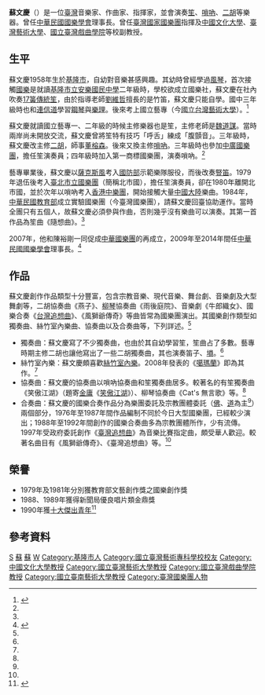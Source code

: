 '''蘇文慶'''（{{bd|1958年||catIdx=S蘇}}）是一位[[臺灣|臺灣]]音樂家、作曲家、指揮家，並會演奏[[笙|笙]]、[[嗩吶|嗩吶]]、[[二胡|二胡]]等樂器。曾任[[中華民國國樂學會|中華民國國樂學會]]理事長。曾任[[臺灣國樂團|臺灣國家國樂團]]指揮及[[中國文化大學|中國文化大學]]、[[國立臺灣藝術大學|臺灣藝術大學]]、[[國立臺灣戲曲學院|國立臺灣戲曲學院]]等校副教授。

== 生平 ==
蘇文慶1958年生於[[基隆市|基隆市]]，自幼對音樂甚感興趣。其幼時曾經學過[[風琴|風琴]]，首次接觸[[中華民國國樂|國樂]]是就讀[[基隆市立安樂高級中學|基隆市立安樂國民中學]]二年級時，學校欲成立國樂社，蘇文慶在社內吹奏[[笙#傳統笙|17簧傳統笙]]，由於指導老師[[劉維哲|劉維哲]]擅長的是竹笛，蘇文慶只能自學。國中三年級時也和[[連信道|連信道]]學習[[鋼琴|鋼琴]]與[[樂理|樂理]]。後來考上國立藝專（今[[國立台灣藝術大學|國立台灣藝術大學]]）。<ref name=":0">{{Cite thesis|title=蘇文慶笙作品之探討 —以《笑傲江湖》、《大地笙歌》為範圍|url=http://hdl.handle.net/11296/qt9jxt|author=沈翎玄|year=2013|publisher=[[中國文化大學|中國文化大學]]音樂學系碩士班中國音樂組}}</ref>

蘇文慶就讀國立藝專一、二年級的時候主修樂器也是笙，主修老師是[[魏道謀|魏道謀]]。當時兩岸尚未開放交流，蘇文慶曾將笙特有技巧「呼舌」練成「腹顫音」。三年級時，蘇文慶改主修[[二胡|二胡]]，師事[[董榕森|董榕森]]。後來又換主修[[嗩吶|嗩吶]]。三年級時也參加[[中廣國樂團|中廣國樂團]]，擔任笙演奏員；四年級時加入第一商標國樂團，演奏嗩吶。<ref name=":0" />

藝專畢業後，蘇文慶以[[薩克斯風|薩克斯風]]考入[[中華民國國防部|國防部]]示範樂隊服役，而後改奏[[豎笛|豎笛]]。1979年退伍後考入[[臺北市立國樂團|臺北市立國樂團]]（簡稱北市國），擔任笙演奏員，卻在1980年離開北市國，並於次年以嗩吶考入[[香港中樂團|香港中樂團]]，開始接觸大量[[中國大陸|中國大陸]]樂曲。1984年，[[中華民國教育部|中華民國教育部]]成立實驗國樂團（今臺灣國樂團），請蘇文慶回臺協助運作。當時全團只有五個人，故蘇文慶必須參與作曲，否則幾乎沒有樂曲可以演奏。其第一首作品為笙曲《隨想曲》。<ref name=":0" />

2007年，他和陳裕剛一同促成[[中華國樂團|中華國樂團]]的再成立，2009年至2014年間任[[中華民國國樂學會|中華民國國樂學會]]理事長。<ref name=":1">{{Cite journal|title=溫潤多情 音戀臺灣 國樂界全方位音樂家 蘇文慶|author=廖詩昀|url=https://www.tco.gov.taipei/News_Content.aspx?n=912132576919BF91&sms=2818C800A666CD75&s=4EC3DE665D06B518|journal=新絲路|publisher=[[臺北市立國樂團|臺北市立國樂團]]|issue=62|doi=|others=|year=2018|volume=|page=12-13|pmid=|access-date=2019-01-07|archive-date=2020-08-25|archive-url=https://web.archive.org/web/20200825132806/https://www.tco.gov.taipei/News_Content.aspx?n=912132576919BF91&sms=2818C800A666CD75&s=4EC3DE665D06B518|dead-url=no}}</ref>

== 作品 ==
蘇文慶創作作品類型十分豐富，包含宗教音樂、現代音樂、舞台劇、音樂劇及大型舞劇等，二胡協奏曲《燕子》、[[柳琴|柳琴]]協奏曲《雨後庭院》、音樂劇《牛郎織女》、國樂合奏《[[臺灣追想曲|台灣追想曲]]》、《風獅爺傳奇》等曲皆常為國樂團演出。其國樂創作類型如獨奏曲、絲竹室內樂曲、協奏曲以及合奏曲等，下列詳述。<ref name=":0" />

* 獨奏曲：蘇文慶寫了不少獨奏曲，也由於其自幼學習笙，笙曲占了多數。藝專時期主修二胡也讓他寫出了一些二胡獨奏曲，其也演奏笛子、[[塤|塤]]。<ref name=":0" />
* 絲竹室內樂：蘇文慶頗喜歡[[絲竹室內樂|絲竹室內樂]]。2008年發表的《[[噶瑪蘭幻想曲|噶瑪蘭]]》即為其作。<ref name=":0" />
* 協奏曲：蘇文慶的協奏曲以嗩吶協奏曲和笙獨奏曲居多。較著名的有笙獨奏曲《笑傲江湖》（題寄[[金庸|金庸]]《[[笑傲江湖|笑傲江湖]]》）、柳琴協奏曲《Cat's 無言歌》等。<ref name=":0" />
* 合奏曲：蘇文慶的國樂合奏作品分為樂團委託及宗教團體委託（[[佛教|佛]]、[[道教|道]]為主<ref name=":1" />）兩個部分，1976年至1987年間作品編制不同於今日大型國樂團，已經較少演出；1988年至1992年間創作的國樂合奏曲多為宗教團體所作，少有流傳。1997年受政府委託創作《[[臺灣追想曲|臺灣追想曲]]》為音樂比賽指定曲，頗受華人歡迎。較著名曲目有《風獅爺傳奇》、《臺灣追想曲》等。<ref name=":0" />

== 榮譽 ==
*1979年及1981年分別獲教育部文藝創作獎之國樂創作獎
*1988、1989年獲得新聞局優良唱片類金鼎獎
*1990年獲[[香港十大傑出青年|十大傑出青年]]<ref name="tzuyutc">{{cite news|quote=蘇文慶為當代優秀作曲、指揮家，1990年曾獲得第28屆中華民國十大傑出青年。|author1=楊菁菁|title=台灣追想曲─蘇文慶作品音樂會|url=http://news.ltn.com.tw/news/supplement/paper/149750|accessdate=2018-04-29|publisher=自由時報|date=2007-08-23|archive-date=2018-06-24|archive-url=https://web.archive.org/web/20180624175733/http://news.ltn.com.tw/news/supplement/paper/149750|dead-url=no}}</ref>

== 參考資料 ==
{{reflist}}

[[Category:中樂演奏家|S]]
[[Category:台灣作曲家|蘇]]
[[Category:台灣指揮家|蘇]]
[[Category:蘇姓|W]]
[[Category:基隆市人|Category:基隆市人]]
[[Category:國立臺灣藝術專科學校校友|Category:國立臺灣藝術專科學校校友]]
[[Category:中國文化大學教授|Category:中國文化大學教授]]
[[Category:國立臺灣藝術大學教授|Category:國立臺灣藝術大學教授]]
[[Category:國立臺灣戲曲學院教授|Category:國立臺灣戲曲學院教授]]
[[Category:國立臺南藝術大學教授|Category:國立臺南藝術大學教授]]
[[Category:臺灣國樂團人物|Category:臺灣國樂團人物]]